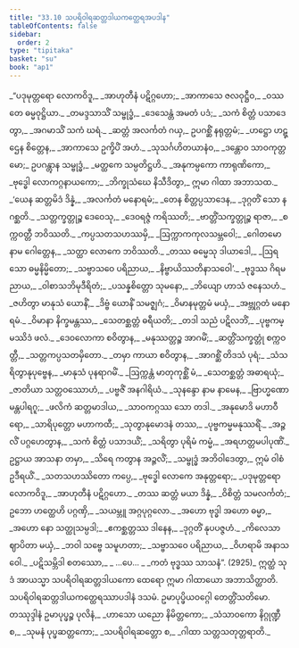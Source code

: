 ```yaml
---
title: "33.10 သပရိဝါရဆတ္တဒါယကတ္ထေရအပဒါန"
tableOfContents: false
sidebar:
  order: 2
type: "tipitaka"
basket: "su"
book: "ap1"
---
```



<DynamicBreadcrumb />

<Division number="82" book="ap1">

<Paragraph number="3686" type="verses" book="ap1">
_“ပဒုမုတ္တရော လောကဝိဒူ,_  
_အာဟုတီနံ ပဋိဂ္ဂဟော;_  
_အာကာသေ ဇလဝုဋ္ဌီဝ,_  
_ဝဿတေ ဓမ္မဝုဋ္ဌိယာ._  

</Paragraph>

</Division>
<Division number="83" book="ap1">

<Paragraph number="3687" type="verses" book="ap1">
_တမဒ္ဒသာသိံ သမ္ဗုဒ္ဓံ,_  
_ဒေသေန္တံ အမတံ ပဒံ;_  
_သကံ စိတ္တံ ပသာဒေတွာ,_  
_အဂမာသိံ သကံ ဃရံ._  

</Paragraph>

</Division>
<Division number="84" book="ap1">

<Paragraph number="3688" type="verses" book="ap1">
_ဆတ္တံ အလင်္ကတံ ဂယှ,_  
ဥပဂစ္ဆိံ နရုတ္တမံ;_  
_ဟဋ္ဌော ဟဋ္ဌေန စိတ္တေန,_  
_အာကာသေ ဥက္ခိပိံ အဟံ._  

</Paragraph>

</Division>
<Division number="85" book="ap1">

<Paragraph number="3689" type="verses" book="ap1">
_သုသင်္ဂဟိတယာနံဝ,_  
_ဒန္တောဝ သာဝကုတ္တမော;_  
ဥပဂန္တွာန သမ္ဗုဒ္ဓံ,_  
_မတ္ထကေ သမ္ပတိဋ္ဌဟိ._  

</Paragraph>

</Division>
<Division number="86" book="ap1">

<Paragraph number="3690" type="verses" book="ap1">
_အနုကမ္ပကော ကာရုဏိကော,_  
_ဗုဒ္ဓေါ လောကဂ္ဂနာယကော;_  
_ဘိက္ခုသံဃေ နိသီဒိတွာ,_  
ဣမာ ဂါထာ အဘာသထ._  

</Paragraph>

</Division>
<Division number="87" book="ap1">

<Paragraph number="3691" type="verses" book="ap1">
_‘ယေန ဆတ္တမိဒံ ဒိန္နံ,_  
_အလင်္ကတံ မနောရမံ;_  
_တေန စိတ္တပ္ပသာဒေန,_  
_ဒုဂ္ဂတိံ သော န ဂစ္ဆတိ._  

</Paragraph>

</Division>
<Division number="88" book="ap1">

<Paragraph number="3692" type="verses" book="ap1">
_သတ္တက္ခတ္တုဉ္စ ဒေဝေသု,_  
_ဒေဝရဇ္ဇံ ကရိဿတိ;_  
_ဗာတ္တိံသက္ခတ္တုဉ္စ ရာဇာ,_  
_စက္ကဝတ္တီ ဘဝိဿတိ._  

</Paragraph>

</Division>
<Division number="89" book="ap1">

<Paragraph number="3693" type="verses" book="ap1">
_ကပ္ပသတသဟဿမှိ,_  
_ဩက္ကာကကုလသမ္ဘဝေါ;_  
_ဂေါတမော နာမ ဂေါတ္တေန,_  
_သတ္ထာ လောကေ ဘဝိဿတိ._  

</Paragraph>

</Division>
<Division number="90" book="ap1">

<Paragraph number="3694" type="verses" book="ap1">
_တဿ ဓမ္မေသု ဒါယာဒေါ,_  
_ဩရသော ဓမ္မနိမ္မိတော;_  
_သဗ္ဗာသဝေ ပရိညာယ,_  
_နိဗ္ဗာယိဿတိနာသဝေါ’._  

</Paragraph>

</Division>
<Division number="91" book="ap1">

<Paragraph number="3695" type="verses" book="ap1">
_ဗုဒ္ဓဿ ဂိရမညာယ,_  
_ဝါစာသဘိမုဒီရိတံ;_  
_ပသန္နစိတ္တော သုမနော,_  
_ဘိယျော ဟာသံ ဇနေသဟံ._  

</Paragraph>

</Division>
<Division number="92" book="ap1">

<Paragraph number="3696" type="verses" book="ap1">
_ဇဟိတွာ မာနုသံ ယောနိံ,_  
_ဒိဗ္ဗံ ယောနိံ သမဇ္ဈဂံ;_  
_ဝိမာနမုတ္တမံ မယှံ,_  
_အဗ္ဘုဂ္ဂတံ မနောရမံ._  

</Paragraph>

</Division>
<Division number="93" book="ap1">

<Paragraph number="3697" type="verses" book="ap1">
_ဝိမာနာ နိက္ခမန္တဿ,_  
_သေတစ္ဆတ္တံ ဓရီယတိ;_  
_တဒါ သညံ ပဋိလဘိံ,_  
_ပုဗ္ဗကမ္မဿိဒံ ဖလံ._  

</Paragraph>

</Division>
<Division number="94" book="ap1">

<Paragraph number="3698" type="verses" book="ap1">
_ဒေဝလောကာ စဝိတွာန,_  
_မနုဿတ္တဉ္စ အာဂမိံ;_  
_ဆတ္တိံသက္ခတ္တုံ စက္ကဝတ္တီ,_  
_သတ္တကပ္ပသတမှိတော._  

</Paragraph>

</Division>
<Division number="95" book="ap1">

<Paragraph number="3699" type="verses" book="ap1">
_တမှာ ကာယာ စဝိတွာန,_  
_အာဂစ္ဆိံ တိဒသံ ပုရံ;_  
_သံသရိတွာနုပုဗ္ဗေန,_  
_မာနုသံ ပုနရာဂမိံ._  

</Paragraph>

</Division>
<Division number="96" book="ap1">

<Paragraph number="3700" type="verses" book="ap1">
_ဩက္ကန္တံ မာတုကုစ္ဆိံ မံ,_  
_သေတစ္ဆတ္တံ အဓာရယုံ;_  
_ဇာတိယာ သတ္တဝဿောဟံ,_  
_ပဗ္ဗဇိံ အနဂါရိယံ._  

</Paragraph>

</Division>
<Division number="97" book="ap1">

<Paragraph number="3701" type="verses" book="ap1">
_သုနန္ဒော နာမ နာမေန,_  
_ဗြာဟ္မဏော မန္တပါရဂူ;_  
_ဖလိကံ ဆတ္တမာဒါယ,_  
_သာဝကဂ္ဂဿ သော တဒါ._  

</Paragraph>

</Division>
<Division number="98" book="ap1">

<Paragraph number="3702" type="verses" book="ap1">
_အနုမောဒိ မဟာဝီရော,_  
_သာရိပုတ္တော မဟာကထီ;_  
_သုတွာနုမောဒနံ တဿ,_  
_ပုဗ္ဗကမ္မမနုဿရိံ._  

</Paragraph>

</Division>
<Division number="99" book="ap1">

<Paragraph number="3703" type="verses" book="ap1">
_အဉ္ဇလိံ ပဂ္ဂဟေတွာန,_  
_သကံ စိတ္တံ ပသာဒယိံ;_  
_သရိတွာ ပုရိမံ ကမ္မံ,_  
_အရဟတ္တမပါပုဏိံ._  

</Paragraph>

</Division>
<Division number="100" book="ap1">

<Paragraph number="3704" book="ap1">
ဥဋ္ဌာယ အာသနာ တမှာ,_  
_သိရေ ကတွာန အဉ္ဇလိံ;_  
_သမ္ဗုဒ္ဓံ အဘိဝါဒေတွာ,_  
ဣမံ ဝါစံ ဥဒီရယိံ._  

</Paragraph>

</Division>
<Division number="101" book="ap1">

<Paragraph number="3705" type="verses" book="ap1">
_သတသဟဿိတော ကပ္ပေ,_  
_ဗုဒ္ဓေါ လောကေ အနုတ္တရော;_  
_ပဒုမုတ္တရော လောကဝိဒူ,_  
_အာဟုတီနံ ပဋိဂ္ဂဟော._  

</Paragraph>

</Division>
<Division number="102" book="ap1">

<Paragraph number="3706" type="verses" book="ap1">
_တဿ ဆတ္တံ မယာ ဒိန္နံ,_  
_ဝိစိတ္တံ သမလင်္ကတံ;_  
ဥဘော ဟတ္ထေဟိ ပဂ္ဂဏှိ,_  
_သယမ္ဘူ အဂ္ဂပုဂ္ဂလော._  

</Paragraph>

</Division>
<Division number="103" book="ap1">

<Paragraph number="3707" type="verses" book="ap1">
_အဟော ဗုဒ္ဓါ အဟော ဓမ္မာ,_  
_အဟော နော သတ္ထုသမ္ပဒါ;_  
_ဧကစ္ဆတ္တဿ ဒါနေန,_  
_ဒုဂ္ဂတိံ နုပပဇ္ဇဟံ._  

</Paragraph>

</Division>
<Division number="104" book="ap1">

<Paragraph number="3708" type="verses" book="ap1">
_ကိလေသာ ဈာပိတာ မယှံ,_  
_ဘဝါ သဗ္ဗေ သမူဟတာ;_  
_သဗ္ဗာသဝေ ပရိညာယ,_  
_ဝိဟရာမိ အနာသဝေါ._  

</Paragraph>

</Division>
<Division number="105" book="ap1">

<Paragraph number="3709" type="verses" book="ap1">
_ပဋိသမ္ဘိဒါ စတဿော,_  
_ …ပေ… _  
_ကတံ ဗုဒ္ဓဿ သာသနံ”. (2925)_  

</Paragraph>

<Paragraph number="3710" book="ap1">
ဣတ္ထံ သုဒံ အာယသ္မာ သပရိဝါရဆတ္တဒါယကော ထေရော ဣမာ ဂါထာယော အဘာသိတ္ထာတိ.

</Paragraph>
</Division>

<Paragraph number="3711" type="center" book="ap1">
သပရိဝါရဆတ္တဒါယကတ္ထေရဿာပဒါနံ ဒသမံ.



</Paragraph>

<Paragraph number="3712" type="center" book="ap1">
ဥမာပုပ္ဖိယဝဂ္ဂေါ တေတ္တိံသတိမော.



</Paragraph>

<Paragraph number="3713" type="center" book="ap1">
တဿုဒ္ဒါနံ


</Paragraph>

<Paragraph number="3714" type="verses" book="ap1">
ဥမာပုပ္ဖဉ္စ ပုလိနံ,_  
_ဟာသော ယညော နိမိတ္တကော;_  
_သံသာဝကော နိဂ္ဂုဏ္ဍီ စ,_  
_သုမနံ ပုပ္ဖဆတ္တကော;_  
_သပရိဝါရဆတ္တော စ,_  
_ဂါထာ သတ္တသတုတ္တရာတိ._
</Paragraph>